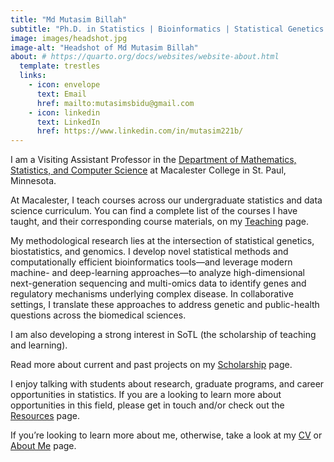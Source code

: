 ```yaml
---
title: "Md Mutasim Billah"
subtitle: "Ph.D. in Statistics | Bioinformatics | Statistical Genetics | Biostatistics | Machine Learning | Deep Learning"
image: images/headshot.jpg
image-alt: "Headshot of Md Mutasim Billah"
about: # https://quarto.org/docs/websites/website-about.html
  template: trestles
  links:
    - icon: envelope
      text: Email
      href: mailto:mutasimsbidu@gmail.com
    - icon: linkedin
      text: LinkedIn
      href: https://www.linkedin.com/in/mutasim221b/
---
```


I am a Visiting Assistant Professor in the [Department of Mathematics, Statistics, and Computer Science](https://www.macalester.edu/mscs/) at Macalester College in St. Paul, Minnesota.

At Macalester, I teach courses across our undergraduate statistics and data science curriculum. 
You can find a complete list of the courses I have taught, and their corresponding course materials, on my [Teaching](teaching/index.qmd) page.  

My methodological research lies at the intersection of statistical genetics, biostatistics, and genomics. I develop novel statistical methods and computationally efficient bioinformatics tools---and leverage modern machine- and deep-learning approaches---to analyze high-dimensional next-generation sequencing and multi-omics data to identify genes and regulatory mechanisms underlying complex disease. In collaborative settings, I translate these approaches to address genetic and public-health questions across the biomedical sciences.

I am also developing a strong interest in SoTL (the scholarship of teaching and learning).

Read more about current and past projects on my [Scholarship](research.qmd) page.

I enjoy talking with students about research, graduate programs, and career opportunities in statistics. 
If you are a looking to learn more about opportunities in this field, please get in touch and/or check out the [Resources](resources.qmd) page.

If you're looking to learn more about me, otherwise, take a look at my [CV](cv/cv.pdf) or [About Me](about.qmd) page.
